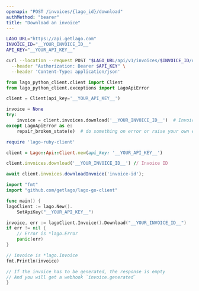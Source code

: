 ```yaml
---
openapi: "POST /invoices/{lago_id}/download"
authMethod: "bearer"
title: "Download an invoice"
---
```


<RequestExample>

```bash cURL
LAGO_URL="https://api.getlago.com"
INVOICE_ID="__YOUR_INVOICE_ID__"
API_KEY="__YOUR_API_KEY__"

curl --location --request POST "$LAGO_URL/api/v1/invoices/$INVOICE_ID/download" \
  --header "Authorization: Bearer $API_KEY" \
  --header 'Content-Type: application/json'
```

```python Python
from lago_python_client.client import Client
from lago_python_client.exceptions import LagoApiError

client = Client(api_key='__YOUR_API_KEY__')

invoice = None
try:
    invoice = client.invoices.download('__YOUR_INVOICE_ID__')  # Invoice ID
except LagoApiError as e:
    repair_broken_state(e)  # do something on error or raise your own exception
```

```ruby Ruby
require 'lago-ruby-client'

client = Lago::Api::Client.new(api_key: '__YOUR_API_KEY__')

client.invoices.download('__YOUR_INVOICE_ID__') // Invoice ID
```

```js Javascript
await client.invoices.downloadInvoice('invoice-id');
```

```go Go
import "fmt"
import "github.com/getlago/lago-go-client"

func main() {
lagoClient := lago.New().
    SetApiKey("__YOUR_API_KEY__")

invoice, err := lagoClient.Invoice().Download("__YOUR_INVOICE_ID__")
if err != nil {
    // Error is *lago.Error
    panic(err)
}

// invoice is *lago.Invoice
fmt.Println(invoice)

// If the invoice has to be generated, the response is empty
// And you will get a webhook `invoice.generated`
}
```

</RequestExample>
